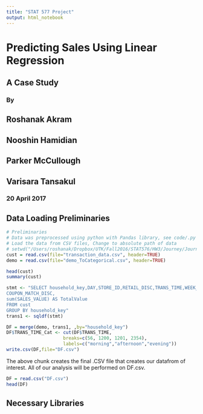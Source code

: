 ```yaml
---
title: "STAT 577 Project"
output: html_notebook
---
```


# Predicting Sales Using Linear Regression
## A Case Study
### By
## Roshanak Akram
## Nooshin Hamidian
## Parker McCullough
## Varisara Tansakul
### 20 April 2017

## Data Loading Preliminaries

```r
# Preliminaries
# Data was preprocessed using python with Pandas library, see code/.py
# Load the data from CSV files, Change to absolute path of data
# setwd("/Users/roshanak/Dropbox/UTK/Fall2016/STAT576/HW3/Journey/Journey_CSV")
cust = read.csv(file="transaction_data.csv", header=TRUE)
demo = read.csv(file="demo_ToCategorical.csv", header=TRUE)

head(cust)
summary(cust)

stmt <- "SELECT household_key,DAY,STORE_ID,RETAIL_DISC,TRANS_TIME,WEEK_NO,COUPON_DISC,
COUPON_MATCH_DISC,
sum(SALES_VALUE) AS TotalValue
FROM cust
GROUP BY household_key"
trans1 <- sqldf(stmt)

DF = merge(demo, trans1, ,by="household_key")
DF$TRANS_TIME_Cat <- cut(DF$TRANS_TIME,
                     breaks=c(56, 1200, 1201, 2354),
                     labels=c("morning","afternoon","evening"))
write.csv(DF,file="DF.csv")
```
The above chunk creates the final .CSV file that creates our datafrom of interest. All of our analysis will be performed on DF.csv.

```r
DF = read.csv("DF.csv")
head(DF)
```

## Necessary Libraries
```r

```